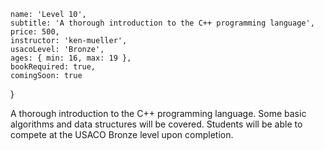 	name: 'Level 10',
	subtitle: 'A thorough introduction to the C++ programming language',
	price: 500,
	instructor: 'ken-mueller',
	usacoLevel: 'Bronze',
	ages: { min: 16, max: 19 },
	bookRequired: true,
	comingSoon: true
}

A thorough introduction to the C++ programming language. Some basic algorithms and data structures will be covered. Students will be able to compete at the USACO Bronze level upon completion.
